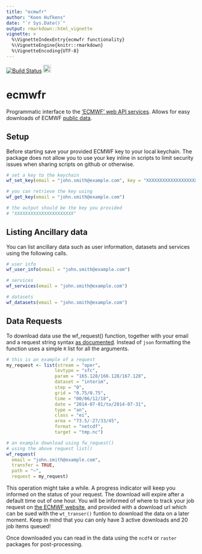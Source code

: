 ```yaml
---
title: "ecmwfr"
author: "Koen Hufkens"
date: "`r Sys.Date()`"
output: rmarkdown::html_vignette
vignette: >
  %\VignetteIndexEntry{ecmwfr functionality}
  %\VignetteEngine{knitr::rmarkdown}
  %\VignetteEncoding{UTF-8}
---
```


[![Build Status](https://travis-ci.org/khufkens/ecmwfr.svg?branch=master)](https://travis-ci.org/khufkens/ecmwfr)
<a href="https://www.buymeacoffee.com/H2wlgqCLO" target="_blank"><img src="https://www.buymeacoffee.com/assets/img/custom_images/orange_img.png" alt="Buy Me A Coffee" height="21px" ></a>

# ecmwfr

Programmatic interface to the ['ECMWF' web API services](https://confluence.ecmwf.int/display/WEBAPI/ECMWF+Web+API+Home). Allows for easy downloads of ECMWF [public data](https://confluence.ecmwf.int/display/WEBAPI/Access+ECMWF+Public+Datasets).

## Setup

Before starting save your provided ECMWF key to your local keychain. The package does not allow you to use your key inline in scripts to limit security issues when sharing scripts on github or otherwise.

```r
# set a key to the keychain
wf_set_key(email = "john.smith@example.com", key = "XXXXXXXXXXXXXXXXXXXXXX")

# you can retrieve the key using
wf_get_key(email = "john.smith@example.com")

# the output should be the key you provided
# "XXXXXXXXXXXXXXXXXXXXXX"
```

## Listing Ancillary data

You can list ancillary data such as user information, datasets and services using the following calls.

```r
# user info
wf_user_info(email = "john.smith@example.com")

# services
wf_services(email = "john.smith@example.com")

# datasets
wf_datasets(email = "john.smith@example.com")
```

## Data Requests

To download data use the wf_request() function, together with your email and a request string syntax [as documented](https://confluence.ecmwf.int/display/WEBAPI/Brief+request+syntax#Briefrequestsyntax-Syntax). Instead of `json` formatting the function uses a simple `R` list for all the arguments.

```r
# this is an example of a request
my_request <- list(stream = "oper",
                  levtype = "sfc",
                  param = "165.128/166.128/167.128",
                  dataset = "interim",
                  step = "0",
                  grid = "0.75/0.75",
                  time = "00/06/12/18",
                  date = "2014-07-01/to/2014-07-31",
                  type = "an",
                  class = "ei",
                  area = "73.5/-27/33/45",
                  format = "netcdf",
                  target = "tmp.nc")

# an example download using fw_request()
# using the above request list()
wf_request(
  email = "john.smith@example.com",
  transfer = TRUE,
  path = "~",
  request = my_request)

```

This operation might take a while. A progress indicator will keep you informed on the status of your request. The download will expire after a default time out of one hour. You will be informed of where to track your job request on [the ECMWF website](https://apps.ecmwf.int/webmars/joblist/), and provided with a download url which can be sued with the `wt_transer()` funtion to download the data on a later moment. Keep in mind that you can only have 3 active downloads and 20 job items queued!

Once downloaded you can read in the data using the `ncdf4` or `raster` packages for post-processing.

